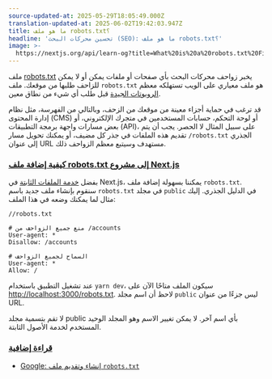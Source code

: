 ```yaml
---
source-updated-at: 2025-05-29T18:05:49.000Z
translation-updated-at: 2025-06-02T19:42:03.947Z
title: ما هو ملف robots.txt؟
headline: 'تحسين محركات البحث (SEO): ما هو ملف robots.txt؟'
image: >-
  https://nextjs.org/api/learn-og?title=What%20is%20a%20robots.txt%20File?&amp;chapter=6
---
```


ملف [robots.txt](https://developers.google.com/search/docs/advanced/robots/intro) يخبر زواحف محركات البحث بأي صفحات أو ملفات يمكن أو لا يمكن للزاحف طلبها من موقعك. ملف `robots.txt` هو ملف معياري على الويب تستهلكه معظم [الروبوتات الجيدة](https://www.cloudflare.com/learning/bots/how-to-manage-good-bots) قبل طلب أي شيء من نطاق معين.

قد ترغب في حماية أجزاء معينة من موقعك من الزحف، وبالتالي من الفهرسة، مثل نظام إدارة المحتوى (CMS) أو لوحة التحكم، حسابات المستخدمين في متجرك الإلكتروني، أو بعض مسارات واجهة برمجة التطبيقات (API)، على سبيل المثال لا الحصر. يجب أن يتم تقديم هذه الملفات في جذر كل مضيف، أو يمكنك تحويل مسار `/robots.txt` الجذري إلى عنوان URL مستهدف وسيتبع معظم الزواحف ذلك.

### [كيفية إضافة ملف robots.txt إلى مشروع Next.js](#how-to-add-a-robotstxt-file-to-a-nextjs-project)

بفضل [خدمة الملفات الثابتة](/docs/basic-features/static-file-serving) في Next.js، يمكننا بسهولة إضافة ملف `robots.txt`. سنقوم بإنشاء ملف جديد باسم `robots.txt` في مجلد `public` في الدليل الجذري. إليك مثال لما يمكنك وضعه في هذا الملف:

```
//robots.txt
 
# منع جميع الزواحف من /accounts
User-agent: *
Disallow: /accounts
 
# السماح لجميع الزواحف
User-agent: *
Allow: /
```

عند تشغيل التطبيق باستخدام `yarn dev`، سيكون الملف متاحًا الآن على [http://localhost:3000/robots.txt](http://localhost:3000/robots.txt). لاحظ أن اسم مجلد `public` ليس جزءًا من عنوان URL.

لا تقم بتسمية مجلد public بأي اسم آخر. لا يمكن تغيير الاسم وهو المجلد الوحيد المستخدم لخدمة الأصول الثابتة.

### [قراءة إضافية](#further-reading)

*   [Google: إنشاء وتقديم ملف `robots.txt`](https://developers.google.com/search/docs/advanced/robots/create-robots-txt)